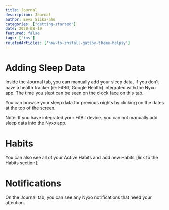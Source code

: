 ```yaml
---
title: Journal
description: Journal
author: Eeva Siika-aho
categories: ["getting-started"]
date: 2020-08-19
featured: false
tags: ['ios']
relatedArticles: ['how-to-install-gatsby-theme-helpsy']
---
```



# Adding Sleep Data
Inside the Journal tab, you can manually add your sleep data, if you don’t have a health tracker (ie: FitBit, Google Health) integrated with the Nyxo app. The time you slept can be seen on the clock face on this tab.

You can browse your sleep data for previous nights by clicking on the dates at the top of the screen.

Note: If you have integrated your FitBit device, you can not manually add sleep data into the Nyxo app.
# Habits
You can also see all of your Active Habits and add new Habits [link to the Habits section].
# Notifications
On the Journal tab, you can see any Nyxo notifications that need your attention.
